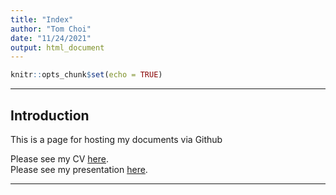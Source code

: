 ---
title: "Index"
author: "Tom Choi"
date: "11/24/2021"
output: html_document
---

```{r setup, include=FALSE}
knitr::opts_chunk$set(echo = TRUE)
```
<hr/>
## Introduction

This is a page for hosting my documents via Github

Please see my CV [here](https://tomchoi91.github.io/CV/CV_CHOI_TOM.html). <br/>
Please see my presentation [here](https://tomchoi91.github.io/Xaringan/xaringan_CHOI_TOM.html).


<hr/>
